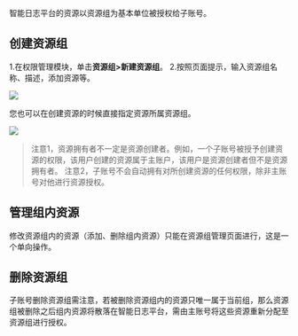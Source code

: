 智能日志平台的资源以资源组为基本单位被授权给子账号。

## **创建资源组**

1.在权限管理模块，单击**资源组>新建资源组**。
2.按照页面提示，输入资源组名称、描述，添加资源等。

![](https://pandora-kibana.qiniu.com/authorization/create_rg.png)

您也可以在创建资源的时候直接指定资源所属资源组。

![](https://pandora-kibana.qiniu.com/authorization/create_r.png)

>注意1，资源拥有者不一定是资源创建者。例如，一个子账号被授予创建资源的权限，该用户创建的资源属于主账户，该用户是资源创建者但不是资源拥有者。
>注意2，子账号不会自动拥有对所创建资源的任何权限，除非主账号对他进行资源授权。

## **管理组内资源**

修改资源组内的资源（添加、删除组内资源）只能在资源组管理页面进行，这是一个单向操作。

## **删除资源组**

子账号删除资源组需注意，若被删除资源组内的资源只唯一属于当前组，那么资源组被删除之后组内资源将散落在智能日志平台，需由主账号将这些资源重新分配至资源组进行授权。


